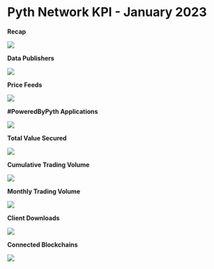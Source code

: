 # Pyth Network KPI - January 2023

**Recap**

![](../../../images/kpi/january-23/pyth-jan-23.jpg)

**Data Publishers**

![](../../../images/kpi/january-23/jan-23-publisher-growth.png)

**Price Feeds**

![](../../../images/kpi/january-23/jan-23-price-feeds.png)

**#PoweredByPyth Applications**

![](../../../images/kpi/january-23/jan-23-apps-integrations.png)

**Total Value Secured**

![](../../../images/kpi/january-23/jan-23-dapps-tvs.png)

**Cumulative Trading Volume**

![](../../../images/kpi/january-23/jan-23-traded-volume.png)

**Monthly Trading Volume**

![](../../../images/kpi/january-23/jan-23-trading-volume.png)

**Client Downloads**

![](../../../images/kpi/january-23/jan-23-client-downloads.png)

**Connected Blockchains**

![](../../../images/kpi/january-23/jan-23-connected-blockchains.png)
